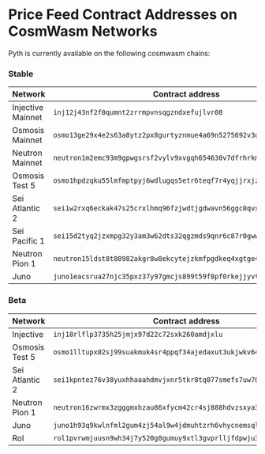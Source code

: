 # Price Feed Contract Addresses on CosmWasm Networks

Pyth is currently available on the following cosmwasm chains:

### Stable

| Network           | Contract address                                                     |
| ----------------- | -------------------------------------------------------------------- |
| Injective Mainnet | `inj12j43nf2f0qumnt2zrrmpvnsqgzndxefujlvr08`                         |
| Osmosis Mainnet   | `osmo13ge29x4e2s63a8ytz2px8gurtyznmue4a69n5275692v3qn3ks8q7cwck7`    |
| Neutron Mainnet   | `neutron1m2emc93m9gpwgsrsf2vylv9xvgqh654630v7dfrhrkmr5slly53spg85wv` |
| Osmosis Test 5    | `osmo1hpdzqku55lmfmptpyj6wdlugqs5etr6teqf7r4yqjjrxjznjhtuqqu5kdh`    |
| Sei Atlantic 2    | `sei1w2rxq6eckak47s25crxlhmq96fzjwdtjgdwavn56ggc0qvxvw7rqczxyfy`     |
| Sei Pacific 1     | `sei15d2tyq2jzxmpg32y3am3w62dts32qgzmds9qnr6c87r0gwwr7ynqal0x38`     |
| Neutron Pion 1    | `neutron15ldst8t80982akgr8w8ekcytejzkmfpgdkeq4xgtge48qs7435jqp87u3t` |
| Juno              | `juno1eacsrua27njc35pxz37y97gmcjs899t59f8pf0rkejjyvtmhws5q6lxsdd`    |

### Beta

| Network        | Contract address                                                     |
| -------------- | -------------------------------------------------------------------- |
| Injective      | `inj18rlflp3735h25jmjx97d22c72sxk260amdjxlu`                         |
| Osmosis Test 5 | `osmo1lltupx02sj99suakmuk4sr4ppqf34ajedaxut3ukjwkv6469erwqtpg9t3`    |
| Sei Atlantic 2 | `sei1kpntez76v38yuxhhaaahdmvjxnr5tkr8tq077smefs7uw70rj5yqw2aewy`     |
| Neutron Pion 1 | `neutron16zwrmx3zgggmxhzau86xfycm42cr4sj888hdvzsxya3qarp6zhhqzhlkvz` |
| Juno           | `juno1h93q9kwlnfml2gum4zj54al9w4jdmuhtzrh6vhycnemsqlqv9l9snnznxs`    |
| Rol            | `rol1pvrwmjuusn9wh34j7y520g8gumuy9xtl3gvprlljfdpwju3x7ucszdyfs8`     |
